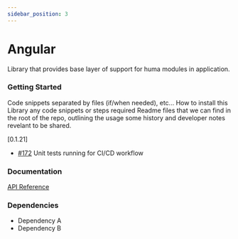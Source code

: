```yaml
---
sidebar_position: 3
---
```





# Angular
Library that provides base layer of support for huma modules in application.

### Getting Started
<Tabs>
<TabItem value="example" label="Example" default>
  Code snippets separated by files (if/when needed), etc...
</TabItem>
<TabItem value="installing" label="Installing">
  How to install this Library any code snippets or steps required
</TabItem>
<TabItem value="readme" label="Readme" default>
  Readme files that we can find in the root of the repo, outlining the usage some history and developer notes revelant to be shared.
</TabItem>
<TabItem value="changelog" label="Changelog">

[0.1.21]

  - [#172](https://github.com/huma-engineering/huma-web-sdk/pull/172) Unit tests running for CI/CD workflow
  
</TabItem>
</Tabs>

 ### Documentation
[API Reference](https://github.com/huma-engineering/huma-web-sdk/releases)

 ### Dependencies
- Dependency A
- Dependency B